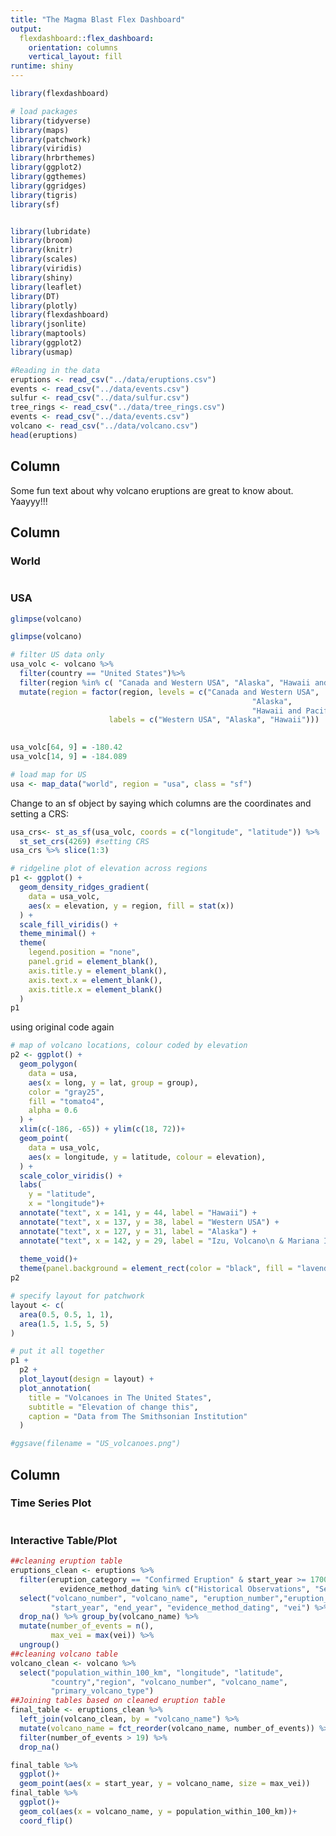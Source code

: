 ```yaml
---
title: "The Magma Blast Flex Dashboard"
output: 
  flexdashboard::flex_dashboard:
    orientation: columns
    vertical_layout: fill
runtime: shiny
---
```


```r
library(flexdashboard)
```

```r
# load packages
library(tidyverse)
library(maps)
library(patchwork)
library(viridis)
library(hrbrthemes)
library(ggplot2)
library(ggthemes)
library(ggridges)
library(tigris)
library(sf)


library(lubridate)
library(broom)
library(knitr)
library(scales)
library(viridis)
library(shiny)
library(leaflet)
library(DT)
library(plotly)
library(flexdashboard)
library(jsonlite)
library(maptools)
library(ggplot2)
library(usmap)
```

```r
#Reading in the data
eruptions <- read_csv("../data/eruptions.csv")
events <- read_csv("../data/events.csv")
sulfur <- read_csv("../data/sulfur.csv")
tree_rings <- read_csv("../data/tree_rings.csv")
events <- read_csv("../data/events.csv")
volcano <- read_csv("../data/volcano.csv")
head(eruptions)
```
 
Column {.sidebar}
--------------------------------------------------

Some fun text about why volcano eruptions are great to know about. Yaayyy!!!

Column {data-width=350}
-----------------------------------------------------------------------

### World

```r

```

### USA



```r

glimpse(volcano)
```






```r

glimpse(volcano)
```

```r
# filter US data only
usa_volc <- volcano %>% 
  filter(country == "United States")%>%
  filter(region %in% c( "Canada and Western USA", "Alaska", "Hawaii and Pacific Ocean"))%>%
  mutate(region = factor(region, levels = c("Canada and Western USA", 
                                                      "Alaska", 
                                                      "Hawaii and Pacific Ocean"), 
                      labels = c("Western USA", "Alaska", "Hawaii")))
  
```

	
```r
usa_volc[64, 9] = -180.42
usa_volc[14, 9] = -184.089
```


```r
# load map for US
usa <- map_data("world", region = "usa", class = "sf")


```

Change to an sf object by saying which columns are the coordinates and setting a CRS:
```r
usa_crs<- st_as_sf(usa_volc, coords = c("longitude", "latitude")) %>%
  st_set_crs(4269) #setting CRS
usa_crs %>% slice(1:3)
```


```r
# ridgeline plot of elevation across regions
p1 <- ggplot() +
  geom_density_ridges_gradient(
    data = usa_volc,
    aes(x = elevation, y = region, fill = stat(x))
  ) +
  scale_fill_viridis() +
  theme_minimal() +
  theme(
    legend.position = "none", 
    panel.grid = element_blank(),
    axis.title.y = element_blank(),
    axis.text.x = element_blank(),
    axis.title.x = element_blank()
  )
p1
```

using original code again
```r
# map of volcano locations, colour coded by elevation
p2 <- ggplot() +
  geom_polygon(
    data = usa,
    aes(x = long, y = lat, group = group),
    color = "gray25",
    fill = "tomato4",
    alpha = 0.6
  ) +
  xlim(c(-186, -65)) + ylim(c(18, 72))+
  geom_point(
    data = usa_volc,
    aes(x = longitude, y = latitude, colour = elevation),
  ) +
  scale_color_viridis() +
  labs(
    y = "latitude",
    x = "longitude")+
  annotate("text", x = 141, y = 44, label = "Hawaii") +
  annotate("text", x = 137, y = 38, label = "Western USA") +
  annotate("text", x = 127, y = 31, label = "Alaska") +
  annotate("text", x = 142, y = 29, label = "Izu, Volcano\n & Mariana Islands") +
  
  theme_void()+
  theme(panel.background = element_rect(color = "black", fill = "lavender"))
p2

```



```r
# specify layout for patchwork  
layout <- c(
  area(0.5, 0.5, 1, 1),
  area(1.5, 1.5, 5, 5)
)
```


```r
# put it all together
p1 +
  p2 + 
  plot_layout(design = layout) +  
  plot_annotation(
    title = "Volcanoes in The United States",
    subtitle = "Elevation of change this",
    caption = "Data from The Smithsonian Institution"
  ) 

#ggsave(filename = "US_volcanoes.png")

```




Column {data-width=350}
-----------------------------------------------------------------------

### Time Series Plot

```r

```

### Interactive Table/Plot

```r
##cleaning eruption table
eruptions_clean <- eruptions %>% 
  filter(eruption_category == "Confirmed Eruption" & start_year >= 1700 & 
           evidence_method_dating %in% c("Historical Observations", "Seismicity")) %>% 
  select("volcano_number", "volcano_name", "eruption_number","eruption_category",
         "start_year", "end_year", "evidence_method_dating", "vei") %>% 
  drop_na() %>% group_by(volcano_name) %>% 
  mutate(number_of_events = n(), 
         max_vei = max(vei)) %>% 
  ungroup()
##cleaning volcano table
volcano_clean <- volcano %>% 
  select("population_within_100_km", "longitude", "latitude", 
         "country","region", "volcano_number", "volcano_name", 
         "primary_volcano_type")
##Joining tables based on cleaned eruption table
final_table <- eruptions_clean %>% 
  left_join(volcano_clean, by = "volcano_name") %>% 
  mutate(volcano_name = fct_reorder(volcano_name, number_of_events)) %>% 
  filter(number_of_events > 19) %>% 
  drop_na()
```

```r
final_table %>% 
  ggplot()+
  geom_point(aes(x = start_year, y = volcano_name, size = max_vei))
final_table %>% 
  ggplot()+
  geom_col(aes(x = volcano_name, y = population_within_100_km))+
  coord_flip()
```

